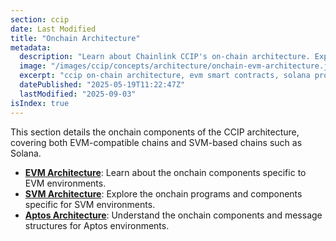 ```yaml
---
section: ccip
date: Last Modified
title: "Onchain Architecture"
metadata:
  description: "Learn about Chainlink CCIP's on‑chain architecture. Explore components specific to EVM-compatible chains, Solana, and Aptos."
  image: "/images/ccip/concepts/architecture/onchain-evm-architecture.jpg"
  excerpt: "ccip on‑chain architecture, evm smart contracts, solana programs, aptos modules, router, onramp, offramp, commit store, token pools, ccip receiver, cross‑chain components, blockchain interoperability"
  datePublished: "2025-05-19T11:22:47Z"
  lastModified: "2025-09-03"
isIndex: true
---
```


This section details the onchain components of the CCIP architecture, covering both EVM-compatible chains and SVM-based chains such as Solana.

- **[EVM Architecture](/ccip/concepts/architecture/onchain/evm)**: Learn about the onchain components specific to EVM environments.
- **[SVM Architecture](/ccip/concepts/architecture/onchain/svm)**: Explore the onchain programs and components specific for SVM environments.
- **[Aptos Architecture](/ccip/concepts/architecture/onchain/aptos)**: Understand the onchain components and message structures for Aptos environments.
